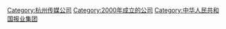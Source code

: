 [[Category:杭州传媒公司|Category:杭州传媒公司]]
[[Category:2000年成立的公司|Category:2000年成立的公司]]
[[Category:中华人民共和国报业集团|Category:中华人民共和国报业集团]]